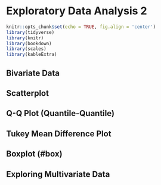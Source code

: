 # Exploratory Data Analysis 2 {#eda2}

```r
knitr::opts_chunk$set(echo = TRUE, fig.align = 'center')
library(tidyverse)
library(knitr)
library(bookdown)
library(scales)
library(kableExtra)
```


## Bivariate Data {#bivariate}

## Scatterplot {#scatt}

## Q-Q Plot (Quantile-Quantile) {#QQ}

## Tukey Mean Difference Plot {#Tukey}

## Boxplot (#box)

## Exploring Multivariate Data
